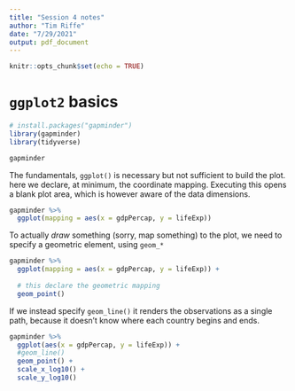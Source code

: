 ```yaml
---
title: "Session 4 notes"
author: "Tim Riffe"
date: "7/29/2021"
output: pdf_document
---
```


```r
knitr::opts_chunk$set(echo = TRUE)
```

# `ggplot2` basics

```r
# install.packages("gapminder")
library(gapminder)
library(tidyverse)

gapminder
```

The fundamentals, `ggplot()` is necessary but not sufficient to build the plot. here we declare, at minimum, the coordinate mapping. Executing this opens a blank plot area, which is however aware of the data dimensions.
```r
gapminder %>% 
  ggplot(mapping = aes(x = gdpPercap, y = lifeExp))
```

To actually *draw* something (sorry, map something) to the plot, we need to specify a geometric element, using `geom_*`
```r
gapminder %>% 
  ggplot(mapping = aes(x = gdpPercap, y = lifeExp)) +
  
  # this declare the geometric mapping
  geom_point()
```

If we instead specify `geom_line()` it renders the observations as a single path, because it doesn't know where each country begins and ends.
```r
gapminder %>% 
  ggplot(aes(x = gdpPercap, y = lifeExp)) +
  #geom_line()
  geom_point() + 
  scale_x_log10() +
  scale_y_log10()
```



